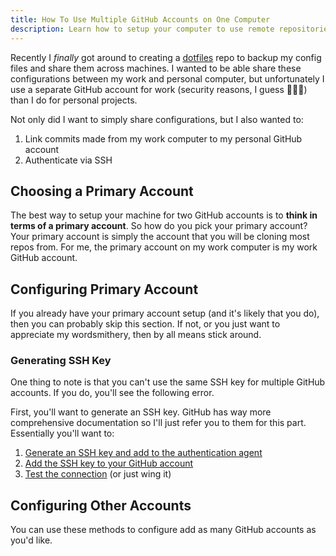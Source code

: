 ```yaml
---
title: How To Use Multiple GitHub Accounts on One Computer
description: Learn how to setup your computer to use remote repositories from multiple GitHub accounts
---
```


Recently I _finally_ got around to creating a [dotfiles](https://github.com/mattbeiswenger/dotfiles) repo to backup my config files and share them across machines. I wanted to be able share these configurations between my work and personal computer, but unfortunately I use a separate GitHub account for work (security reasons, I guess 🤷🏼‍♂️) than I do for personal projects.

Not only did I want to simply share configurations, but I also wanted to:

1. Link commits made from my work computer to my personal GitHub account
2. Authenticate via SSH

## Choosing a Primary Account

The best way to setup your machine for two GitHub accounts is to **think in terms of a primary account**. So how do you pick your primary account? Your primary account is simply the account that you will be cloning most repos from. For me, the primary account on my work computer is my work GitHub account.

## Configuring Primary Account

If you already have your primary account setup (and it's likely that you do), then you can probably skip this section. If not, or you just want to appreciate my wordsmithery, then by all means stick around.

### Generating SSH Key

One thing to note is that you can't use the same SSH key for multiple GitHub accounts. If you do, you'll see the following error.

First, you'll want to generate an SSH key. GitHub has way more comprehensive documentation so I'll just refer you to them for this part. Essentially you'll want to:

1. [Generate an SSH key and add to the authentication agent](https://docs.github.com/en/github/authenticating-to-github/connecting-to-github-with-ssh/generating-a-new-ssh-key-and-adding-it-to-the-ssh-agent)
2. [Add the SSH key to your GitHub account](https://docs.github.com/en/github/authenticating-to-github/connecting-to-github-with-ssh/adding-a-new-ssh-key-to-your-github-account)
3. [Test the connection](https://docs.github.com/en/github/authenticating-to-github/connecting-to-github-with-ssh/testing-your-ssh-connection) (or just wing it)

## Configuring Other Accounts

You can use these methods to configure add as many GitHub accounts as you'd like.
